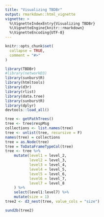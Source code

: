 ```yaml
---
title: "Visualizing TBDBr"
output: rmarkdown::html_vignette
vignette: >
  %\VignetteIndexEntry{Visualizing TBDBr}
  %\VignetteEngine{knitr::rmarkdown}
  %\VignetteEncoding{UTF-8}
---
```


```r

knitr::opts_chunk$set(
  collapse = TRUE,
  comment = "#>"
)

library(TBDBr)
#library(networkD3)
library(sunburstR)
library(htmltools)
library(d3r)
library(rlist)
library(data.tree)
library(sunburstR)
library(dplyr)
devtools::load_all()

tree <- getPathTrees()
tree <- tree$respMsg
collections <- list.names(tree)
tree <- unlist(tree, recursive = F)
names(tree) = collections
tree = as.Node(tree)
tree = ToDataFrameTypeCol(tree)
tree <- tree %>%
    mutate(level1 = level_2,
           level2 = level_3,
           level3 = level_4,
           level4 = level_5,
           level5 = level_6,
           level6 = level_7,
           level7 = level_8
    ) %>%
    select(level1:level7) %>%
    mutate(size = 1)
tree2 <- d3_nest(tree, value_cols = "size")
```

```r
sund2b(tree2)
```


